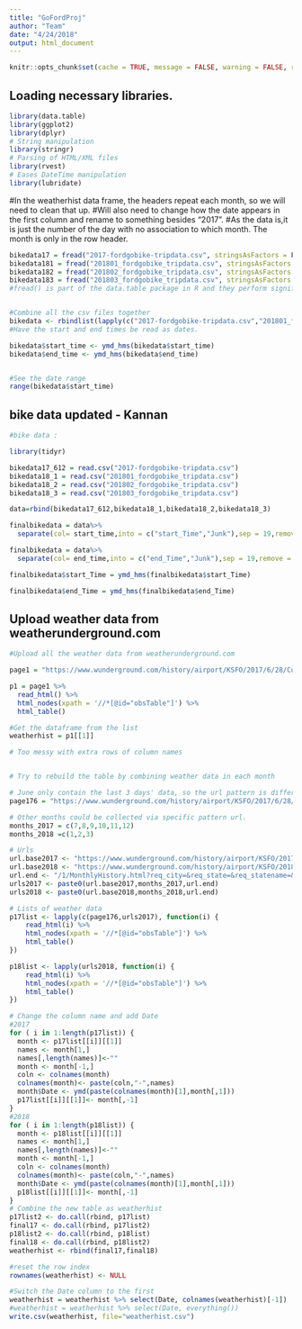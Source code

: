 ```yaml
---
title: "GoFordProj"
author: "Team"
date: "4/24/2018"
output: html_document
---
```


```r
knitr::opts_chunk$set(cache = TRUE, message = FALSE, warning = FALSE, root.dir = '/tmp')
```

## Loading necessary libraries.

```r
library(data.table)
library(ggplot2)
library(dplyr)
# String manipulation
library(stringr)
# Parsing of HTML/XML files  
library(rvest)
# Eases DateTime manipulation
library(lubridate)
```


#In the weatherhist data frame, the headers repeat each month, so we will need to clean that up. 
#Will also need to change how the date appears in the first column and rename to something besides "2017". 
#As the data is,it is just the number of the day with no association to which month. The month is only in the row header. 

```r

bikedata17 = fread("2017-fordgobike-tripdata.csv", stringsAsFactors = F)
bikedata181 = fread("201801_fordgobike_tripdata.csv", stringsAsFactors = F)
bikedata182 = fread("201802_fordgobike_tripdata.csv", stringsAsFactors = F)
bikedata183 = fread("201803_fordgobike_tripdata.csv", stringsAsFactors = F)
#fread() is part of the data.table package in R and they perform significantly faster than the base read.csv() and write.csv() functions.


#Combine all the csv files together
bikedata <- rbindlist(lapply(c("2017-fordgobike-tripdata.csv","201801_fordgobike_tripdata.csv","201802_fordgobike_tripdata.csv","201803_fordgobike_tripdata.csv"),fread,stringsAsFactors = F))
#Have the start and end times be read as dates.

bikedata$start_time <- ymd_hms(bikedata$start_time)
bikedata$end_time <- ymd_hms(bikedata$end_time)


#See the date range
range(bikedata$start_time)

```

## bike data updated - Kannan
```r
#bike data :

library(tidyr)

bikedata17_612 = read.csv("2017-fordgobike-tripdata.csv")
bikedata18_1 = read.csv("201801_fordgobike_tripdata.csv")
bikedata18_2 = read.csv("201802_fordgobike_tripdata.csv")
bikedata18_3 = read.csv("201803_fordgobike_tripdata.csv")

data=rbind(bikedata17_612,bikedata18_1,bikedata18_2,bikedata18_3)

finalbikedata = data%>%
  separate(col= start_time,into = c("start_Time","Junk"),sep = 19,remove = T )

finalbikedata = data%>%
  separate(col= end_time,into = c("end_Time","Junk"),sep = 19,remove = T )

finalbikedata$start_Time = ymd_hms(finalbikedata$start_Time)

finalbikedata$end_Time = ymd_hms(finalbikedata$end_Time)


```

## Upload weather data from weatherunderground.com

```r
#Upload all the weather data from weatherunderground.com

page1 = "https://www.wunderground.com/history/airport/KSFO/2017/6/28/CustomHistory.html?dayend=31&monthend=3&yearend=2018&req_city=&req_state=&req_statename=&reqdb.zip=&reqdb.magic=&reqdb.wmo="

p1 = page1 %>%
  read_html() %>%
  html_nodes(xpath = '//*[@id="obsTable"]') %>%
  html_table()

#Get the dataframe from the list
weatherhist = p1[[1]]

# Too messy with extra rows of column names


# Try to rebuild the table by combining weather data in each month

# June only contain the last 3 days' data, so the url pattern is different
page176 = "https://www.wunderground.com/history/airport/KSFO/2017/6/28/CustomHistory.html?dayend=30&monthend=6&yearend=2017&req_city=&req_state=&req_statename=&reqdb.zip=&reqdb.magic=&reqdb.wmo="

# Other months could be collected via specific pattern url.
months_2017 = c(7,8,9,10,11,12)
months_2018 =c(1,2,3)

# Urls
url.base2017 <- "https://www.wunderground.com/history/airport/KSFO/2017/"
url.base2018 <- "https://www.wunderground.com/history/airport/KSFO/2018/"
url.end <- "/1/MonthlyHistory.html?req_city=&req_state=&req_statename=&reqdb.zip=&reqdb.magic=&reqdb.wmo="
urls2017 <- paste0(url.base2017,months_2017,url.end)
urls2018 <- paste0(url.base2018,months_2018,url.end)

# Lists of weather data
p17list <- lapply(c(page176,urls2017), function(i) {
    read_html(i) %>%
    html_nodes(xpath = '//*[@id="obsTable"]') %>%
    html_table()
})

p18list <- lapply(urls2018, function(i) {
    read_html(i) %>%
    html_nodes(xpath = '//*[@id="obsTable"]') %>%
    html_table()
})

# Change the column name and add Date
#2017
for ( i in 1:length(p17list)) {
  month <- p17list[[i]][[1]]
  names <- month[1,]
  names[,length(names)]<-""
  month <- month[-1,]
  coln <- colnames(month)
  colnames(month)<- paste(coln,"-",names)
  month$Date <- ymd(paste(colnames(month)[1],month[,1]))
  p17list[[i]][[1]]<- month[,-1]
}
#2018
for ( i in 1:length(p18list)) {
  month <- p18list[[i]][[1]]
  names <- month[1,]
  names[,length(names)]<-""
  month <- month[-1,]
  coln <- colnames(month)
  colnames(month)<- paste(coln,"-",names)
  month$Date <- ymd(paste(colnames(month)[1],month[,1]))
  p18list[[i]][[1]]<- month[,-1]
}
# Combine the new table as weatherhist
p17list2 <- do.call(rbind, p17list)
final17 <- do.call(rbind, p17list2)
p18list2 <- do.call(rbind, p18list)
final18 <- do.call(rbind, p18list2)
weatherhist <- rbind(final17,final18)

#reset the row index
rownames(weatherhist) <- NULL

#Switch the Date column to the first
weatherhist = weatherhist %>% select(Date, colnames(weatherhist)[-1])
#weatherhist = weatherhist %>% select(Date, everything())
write.csv(weatherhist, file="weatherhist.csv")
```
